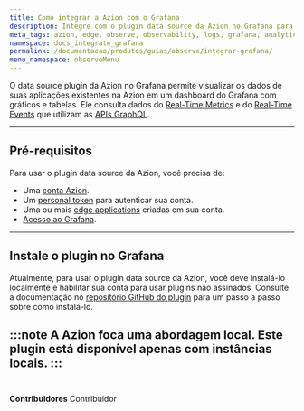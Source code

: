 ```yaml
---
title: Como integrar a Azion com o Grafana
description: Integre com o plugin data source da Azion no Grafana para criar e visualizar gráficos e tabelas.
meta_tags: azion, edge, observe, observability, logs, grafana, analytics
namespace: docs_integrate_grafana
permalink: /documentacao/produtos/guias/observe/integrar-grafana/
menu_namespace: observeMenu
---
```


O data source plugin da Azion no Grafana permite visualizar os dados de suas aplicações existentes na Azion em um dashboard do Grafana com gráficos e tabelas. Ele consulta dados do [Real-Time Metrics](/pt-br/documentacao/produtos/real-time-metrics/) e do [Real-Time Events](/pt-br/documentacao/produtos/real-time-events/) que utilizam as [APIs GraphQL](/pt-br/documentacao/produtos/graphql-api/visao-geral/).

---

## Pré-requisitos

Para usar o plugin data source da Azion, você precisa de:

- Uma [conta Azion](https://console.azion.com/signup).
- Um [personal token](/pt-br/documentacao/produtos/guias/personal-tokens/) para autenticar sua conta.
- Uma ou mais [edge applications](/pt-br/documentacao/produtos/edge-application/) criadas em sua conta.
- [Acesso ao Grafana](https://grafana.com/).

---

## Instale o plugin no Grafana

Atualmente, para usar o plugin data source da Azion, você deve instalá-lo localmente e habilitar sua conta para usar plugins não assinados. Consulte a documentação no [repositório GitHub do plugin](https://github.com/aziontech/grafana-plugin/blob/dev/README.md#install-azion-plugin-on-local-grafana-install-locally) para um passo a passo sobre como instalá-lo.

:::note
A Azion foca uma abordagem local. Este plugin está disponível apenas com instâncias locais.
:::
<br /><br />
---


**Contribuidores** <ContributorList>Contribuidor</ContributorList>
